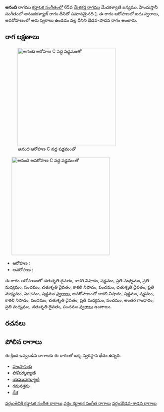 {{Infobox ragam
	| name          	= ఆనంది
	| synonym	    	= 
	| mela          	= 
	| chakra        	= 
	| janaka        	= 
	| type          	= ఔడవ-శాడవ
	| arohanam      	= {{svaraC|D2|N3|S|M2|M2|P|D2|N3|P|D2|M2|P|S'}} 
	| avarohanam    	= {{svaraC|N3|S|S|N3|P|D2|M2|P|G3|M2|D2|P}}
	| jeeva         	=
	| chhaya        	=
	| nyasa         	=
	| vishesha      	= 
	| equivalent  		= ఆనందకళ్యాణ్
}}
{{కర్ణాటక సంగీత రాగాలు}}
'''ఆనంది''' రాగము [[కర్ణాటక సంగీతం]]లో 65వ [[మేళకర్త రాగము]] మేచకళ్యాణి జన్యము.  హిందుస్తానీ సంగీతంలో ఆనందకళ్యాణ్ రాగం దీనితో సమానమైనది [https://karnatik.com/hcragatable.shtml]. ఈ రాగం ఆరోహణలో ఐదు స్వరాలు, అవరోహణంలో ఆరు స్వరాలు ఉండడం వల్ల దీనిని ఔడవ-షాడవ రాగం అంటారు.


==రాగ లక్షణాలు==
[[Image:anandi_ar_kb2wiki.png|thumb|right|316px|''ఆనంది'' ఆరోహణ C వద్ద షడ్జమంతో]]
	[[Image:anandi_av_kb2wiki.png|thumb|right|316px|''ఆనంది'' అవరోహణ C వద్ద షడ్జమంతో]]

* ఆరోహణ : {{svaraC|D2|N3|S|M2|M2|P|D2|N3|P|D2|M2|P|S'}} 
* అవరోహణ : {{svaraC|N3|S|S|N3|P|D2|M2|P|G3|M2|D2|P}}

ఈ రాగం ఆరోహణంలో చతుశృతి దైవతం, కాకలి  నిషాదం, షడ్జమం, ప్రతి మధ్యమం, ప్రతి మధ్యమం, పంచమం, చతుశృతి దైవతం, కాకలి  నిషాదం, పంచమం, చతుశృతి దైవతం, ప్రతి మధ్యమం, పంచమం, షడ్జమం [[స్వరాలు]], అవరోహణంలో కాకలి  నిషాదం, షడ్జమం, షడ్జమం, కాకలి  నిషాదం, పంచమం, చతుశృతి దైవతం, ప్రతి మధ్యమం, పంచమం, అంతర గాంధారం, ప్రతి మధ్యమం, చతుశృతి దైవతం, పంచమం [[స్వరాలు]] ఉంటాయి.

==రచనలు==



==పోలిన రాగాలు==
ఈ క్రింద ఇవ్వబడిన రాగాలకు ఈ రాగంతో ఒక్క స్వరస్థాన భేదం ఉన్నది.
* [[హంసానంది]]
* [[ హామీర్కళ్యాణి]]
* [[యమునకళ్యాణి]]
* [[గమనశ్రమ]]
* [[దేశ]]



[[వర్గం:తెవికి కర్ణాటక సంగీత రాగాలు]]
[[వర్గం:కర్ణాటక సంగీత రాగాలు]]
[[వర్గం:ఔడవ-శాడవ రాగాలు]]